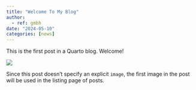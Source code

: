 ```yaml
---
title: "Welcome To My Blog"
author: 
  - ref: gmbh
date: "2024-05-10"
categories: [news]
---
```


This is the first post in a Quarto blog. Welcome!

![](thumbnail.jpg)

Since this post doesn't specify an explicit `image`, the first image in the post will be used in the listing page of posts.
